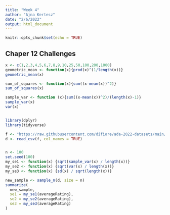 ```yaml
---
title: "Week 4"
author: "Ajna Kertesz"
date: "2/6/2022"
output: html_document
---
```


```r
knitr::opts_chunk$set(echo = TRUE)
```

## Chaper 12 Challenges

```r
x <- c(1,2,3,4,5,6,7,8,9,10,25,50,100,200,1000)
geometric_mean <- function(x){prod(x)^(1/length(x))}
geometric_mean(x)

sum_of_squares <- function(x){sum((x-mean(x))^2)}
sum_of_squares(x)

sample_var <- function (x){sum((x-mean(x))^2)/(length(x)-1)}
sample_var(x)
var(x)



```

```r

library(dplyr)
library(tidyverse)

f <- "https://raw.githubusercontent.com/difiore/ada-2022-datasets/main/IMDB-movies.csv"
d <- read_csv(f, col_names = TRUE)


n <- 100
set.seed(100)
my_se1 <- function(x) {sqrt(sample_var(x) / length(x))}
my_se2 <- function(x) {sqrt(var(x) / length(x))}
my_se3 <- function(x) {sd(x) / sqrt(length(x))}

new_sample <- sample_n(d, size = n)
summarize(
  new_sample,
  se1 = my_se1(averageRating),
  se2 = my_se2(averageRating),
  se3 = my_se3(averageRating)
)
```
